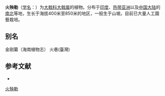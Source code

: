 {{Speciesbox
|image = Euphorbia antiquorum (Euphorbia mayuranathanii) - Botanischer Garten - Heidelberg, Germany - DSC01386.jpg
|genus = Euphorbia
|species = antiquorum
|authority = [[Carl_Linnaeus|L.]]
}}
'''火殃勒'''（[[学名|学名]]：{{lang|la|''Euphorbia antiquorum''}}）为[[大戟科|大戟科]][[大戟属|大戟属]]的植物。分布于[[印度|印度]]、[[热带亚洲|热带亚洲]]以及[[中国大陆|中国大陆]]的[[南北|南北]]等地，生长于海拔400米至850米的地区，一般生于山坡。目前已大量人工園藝栽培。

== 别名 ==
金刚纂（海南植物志）
火巷(臺灣)

== 参考文献 ==
<div class="references-small">
* {{cite web| url =http://www.bioinfo.cn/db05/KmzwSpecies.php?action=view&id=7633| title =火殃勒| work =《中国高等植物数据库全库》| publisher =中国科学院微生物研究所| author =昆明植物研究所| accessdate =2009-02-25| deadurl =yes| archiveurl =https://web.archive.org/web/20160305041529/http://www.bioinfo.cn/db05/KmzwSpecies.php?action=view&id=7633| archivedate =2016-03-05}}
</div>
{{Taxonbar|from=Q419654}}

[[Category:大戟属|火殃勒]]


{{植物小作品}}